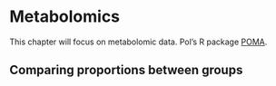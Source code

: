 # Metabolomics

This chapter will focus on metabolomic data. Pol's R package [POMA](https://github.com/pcastellanoescuder/POMA).

## Comparing proportions between groups
